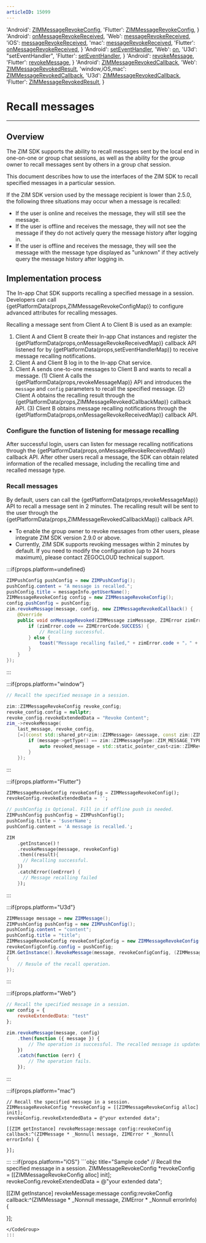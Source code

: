 ```yaml
---
articleID: 15099
---
```



  'Android': <a href='@-ZIMMessageRevokeConfig' target='_blank'>ZIMMessageRevokeConfig</a>,
  'Flutter': <a href='https://pub.dev/documentation/zego_zim/latest/zego_zim/ZIMMessageRevokeConfig-class.html' target='_blank'>ZIMMessageRevokeConfig</a>,
}
  'Android': <a href='@onMessageRevokeReceived' target='_blank'>onMessageRevokeReceived</a>,
  'Web': <a href='@messageRevokeReceived' target='_blank'>messageRevokeReceived</a>,
  'iOS': <a href='https://docs.zegocloud.com/article/api?doc=zim_API~objective-c_ios~protocol~ZIMEventHandler#zim-message-revoke-received' target='_blank'>messageRevokeReceived</a>,
  'mac': <a href='https://docs.zegocloud.com/article/api?doc=zim_API~objective-c_macos~protocol~ZIMEventHandler#zim-message-revoke-received' target='_blank'>messageRevokeReceived</a>,
  'Flutter': <a href='https://pub.dev/documentation/zego_zim/latest/zego_zim/ZIMEventHandler/onMessageRevokeReceived.html' target='_blank'>onMessageRevokeReceived</a>,
}
  'Android': <a href='@setEventHandler' target='_blank'>setEventHandler</a>,
  'Web': <a href='@on' target='_blank'>on</a>,
  'U3d': "setEventHandler",
  'Flutter': <a href='https://pub.dev/documentation/zego_zim/latest/zego_zim/ZIMEventHandler-class.html' target='_blank'>setEventHandler</a>,
}
  'Android': <a href='@revokeMessage' target='_blank'>revokeMessage</a>,
  'Flutter': <a href='https://pub.dev/documentation/zego_zim/latest/zego_zim/ZIM/revokeMessage.html' target='_blank'>revokeMessage</a>,
}
  'Android': <a href='@-ZIMMessageRevokedCallback' target='_blank'>ZIMMessageRevokedCallback</a>,
  'Web': <a href='@-ZIMMessageRevokedResult' target='_blank'>ZIMMessageRevokedResult</a>,
  'window,iOS,mac': <a href='@ZIMMessageRevokedCallback' target='_blank'>ZIMMessageRevokedCallback</a>,
  'U3d': <a href='https://docs.zegocloud.com/article/api?doc=zim_API~cs_unity3d~interface~ZIMDefines#zim-group-message-receipt-member-list-queried-callback' target='_blank'>ZIMMessageRevokedCallback</a>,
  'Flutter': <a href='https://pub.dev/documentation/zego_zim/latest/zego_zim/ZIMMessageRevokedResult-class.html' target='_blank'>ZIMMessageRevokedResult</a>,
}


# Recall messages

- - -

## Overview

The ZIM SDK supports the ability to recall messages sent by the local end in one-on-one or group chat sessions, as well as the ability for the group owner to recall messages sent by others in a group chat session.

This document describes how to use the interfaces of the ZIM SDK to recall specified messages in a particular session.


<Note title="Note">

If the ZIM SDK version used by the message recipient is lower than 2.5.0, the following three situations may occur when a message is recalled:
- If the user is online and receives the message, they will still see the message.
- If the user is offline and receives the message, they will not see the message if they do not actively query the message history after logging in.
- If the user is offline and receives the message, they will see the message with the message type displayed as "unknown" if they actively query the message history after logging in.
</Note>


## Implementation process

The In-app Chat SDK supports recalling a specified message in a session. Developers can call {getPlatformData(props,ZIMMessageRevokeConfigMap)} to configure advanced attributes for recalling messages.

Recalling a message sent from Client A to Client B is used as an example:


1. Client A and Client B create their In-app Chat instances and register the {getPlatformData(props,onMessageRevokeReceivedMap)} callback API listened for by {getPlatformData(props,setEventHandlerMap)} to receive message recalling notifications.
2. Client A and Client B log in to the In-app Chat service.
3. Client A sends one-to-one messages to Client B and wants to recall a message.
    (1) Client A calls the {getPlatformData(props,revokeMessageMap)} API and introduces the `message` and `config` parameters to recall the specified message.
    (2) Client A obtains the recalling result through the {getPlatformData(props,ZIMMessageRevokedCallbackMap)} callback API.
    (3) Client B obtains message recalling notifications through the {getPlatformData(props,onMessageRevokeReceivedMap)} callback API.

### Configure the function of listening for message recalling

After successful login, users can listen for message recalling notifications through the {getPlatformData(props,onMessageRevokeReceivedMap)} callback API. After other users recall a message, the SDK can obtain related information of the recalled message, including the recalling time and recalled message type.


### Recall messages

By default, users can call the {getPlatformData(props,revokeMessageMap)} API to recall a message sent in 2 minutes. The recalling result will be sent to the user through the {getPlatformData(props,ZIMMessageRevokedCallbackMap)} callback API.

<Note title="Note">

- To enable the group owner to revoke messages from other users, please integrate ZIM SDK version 2.9.0 or above.
- Currently, ZIM SDK supports revoking messages within 2 minutes by default. If you need to modify the configuration (up to 24 hours maximum), please contact ZEGOCLOUD technical support.
</Note>

:::if{props.platform=undefined}
<CodeGroup>
```java title="Sample code"
ZIMPushConfig pushConfig = new ZIMPushConfig();
pushConfig.content = "A message is recalled.";
pushConfig.title = messageInfo.getUserName();
ZIMMessageRevokeConfig config = new ZIMMessageRevokeConfig();
config.pushConfig = pushConfig;
zim.revokeMessage(message, config, new ZIMMessageRevokedCallback() {
    @Override
    public void onMessageRevoked(ZIMMessage zimMessage, ZIMError zimError) {
        if (zimError.code == ZIMErrorCode.SUCCESS) {
            // Recalling successful.
        } else {
            toast("Message recalling failed," + zimError.code + "，" + zimError.message);
        }
    }
});
```
</CodeGroup>

:::

:::if{props.platform="window"}
<CodeGroup>
```cpp title="Sample code"
// Recall the specified message in a session.

zim::ZIMMessageRevokeConfig revoke_config;
revoke_config.config = nullptr;
revoke_config.revokeExtendedData = "Revoke Content";
zim_->revokeMessage(
    last_message, revoke_config,
    [=](const std::shared_ptr<zim::ZIMMessage> &message, const zim::ZIMError &errorInfo) {
        if (message->getType() == zim::ZIMMessageType::ZIM_MESSAGE_TYPE_REVOKE) {
            auto revoked_message = std::static_pointer_cast<zim::ZIMRevokeMessage>(message);
        }
    });
```
</CodeGroup>
:::

:::if{props.platform="Flutter"}
<CodeGroup>
```dart title="Sample code"
ZIMMessageRevokeConfig revokeConfig = ZIMMessageRevokeConfig();
revokeConfig.revokeExtendedData = '';

// pushConfig is Optional. Fill in if offline push is needed.
ZIMPushConfig pushConfig = ZIMPushConfig();
pushConfig.title = '$userName';
pushConfig.content = 'A message is recalled.';

ZIM
    .getInstance()！
    .revokeMessage(message, revokeConfig)
    .then((result){
      // Recalling successful.
    })
    .catchError((onError) {
      // Message recalling failed
    });
```
</CodeGroup>
:::

:::if{props.platform="U3d"}
<CodeGroup>
```c# title="Sample code"
ZIMMessage message = new ZIMMessage();
ZIMPushConfig pushConfig = new ZIMPushConfig();
pushConfig.content = "content";
pushConfig.title = "title";
ZIMMessageRevokeConfig revokeConfigConfig = new ZIMMessageRevokeConfig();
revokeConfigConfig.config = pushConfig;
ZIM.GetInstance().RevokeMessage(message, revokeConfigConfig, (ZIMMessage message, ZIMError errorInfo) =>
{
    // Resule of the recall operation. 
});
```
</CodeGroup>
:::

:::if{props.platform="Web"}
<CodeGroup>
```javascript title="Sample code"
// Recall the specified message in a session.
var config = {
    revokeExtendedData: "test"
};

zim.revokeMessage(message, config)
    .then(function ({ message }) {
        // The operation is successful. The recalled message is updated on the local message list.
    })
    .catch(function (err) {
        // The operation fails.
    });
```
</CodeGroup>
:::

:::if{props.platform="mac"}
<CodeGroup>
```objc title="Sample code"
// Recall the specified message in a session.
ZIMMessageRevokeConfig *revokeConfig = [[ZIMMessageRevokeConfig alloc] init];
revokeConfig.revokeExtendedData = @"your extended data";

[[ZIM getInstance] revokeMessage:message config:revokeConfig callback:^(ZIMMessage * _Nonnull message, ZIMError * _Nonnull errorInfo) {

}];
```
</CodeGroup>
:::
:::if{props.platform="iOS"}
<CodeGroup>
```objc title="Sample code"
// Recall the specified message in a session.
ZIMMessageRevokeConfig *revokeConfig = [[ZIMMessageRevokeConfig alloc] init];
revokeConfig.revokeExtendedData = @"your extended data";

[[ZIM getInstance] revokeMessage:message config:revokeConfig callback:^(ZIMMessage * _Nonnull message, ZIMError * _Nonnull errorInfo) {

}];
```
</CodeGroup>
:::
